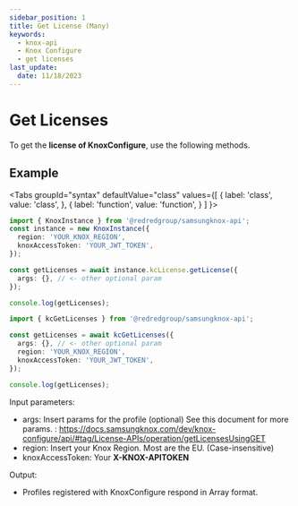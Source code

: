 ```yaml
---
sidebar_position: 1
title: Get License (Many)
keywords:
  - knox-api
  - Knox Configure
  - get licenses
last_update:
  date: 11/18/2023
---
```



# Get Licenses

To get the **license of KnoxConfigure**, use the following methods.

## Example

<Tabs
  groupId="syntax"
  defaultValue="class"
  values={[
    { label: 'class', value: 'class', },
    { label: 'function', value: 'function', }
  ]
}>
<TabItem value="class">

```ts
import { KnoxInstance } from '@redredgroup/samsungknox-api';
const instance = new KnoxInstance({
  region: 'YOUR_KNOX_REGION',
  knoxAccessToken: 'YOUR_JWT_TOKEN',
});

const getLicenses = await instance.kcLicense.getLicense({
  args: {}, // <- other optional param
});

console.log(getLicenses);
```

</TabItem>

<TabItem value="function">

```ts
import { kcGetLicenses } from '@redredgroup/samsungknox-api';

const getLicenses = await kcGetLicenses({
  args: {}, // <- other optional param
  region: 'YOUR_KNOX_REGION',
  knoxAccessToken: 'YOUR_JWT_TOKEN',
});

console.log(getLicenses);
```

</TabItem>
</Tabs>

Input parameters:

- args: Insert params for the profile (optional) See this document for more params. : https://docs.samsungknox.com/dev/knox-configure/api/#tag/License-APIs/operation/getLicensesUsingGET
- region: Insert your Knox Region. Most are the EU. (Case-insensitive)
- knoxAccessToken: Your **X-KNOX-APITOKEN**

Output:

- Profiles registered with KnoxConfigure respond in Array format.
